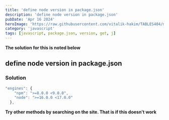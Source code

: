 ```yaml
---
title: 'define node version in package.json'
description: 'define node version in package.json'
pubDate: 'Apr 16 2024'
heroImage: 'https://raw.githubusercontent.com/vitalik-hakim/TABLES404/main/error_b/JavaScript.png'
category: 'javascript'
tags: [javascript, package.json, version, get, j]
---
```


**The solution for this is noted below**

## define node version in package.json

### Solution

```javascript
"engines": {
    "npm": ">=8.0.0 <9.0.0",
    "node": ">=16.0.0 <17.0.0"
  },
```

**Try other methods by searching on the site. That is if this doesn't work**
